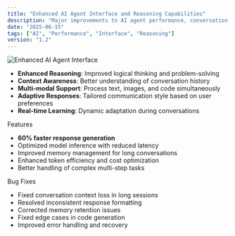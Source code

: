 ```yaml
---
title: "Enhanced AI Agent Interface and Reasoning Capabilities"
description: "Major improvements to AI agent performance, conversation interface, and reasoning abilities."
date: "2025-06-15"
tags: ["AI", "Performance", "Interface", "Reasoning"]
version: "1.2"
---
```


![Enhanced AI Agent Interface](https://images.unsplash.com/photo-1677442136019-21780ecad995?w=900&auto=format&fit=crop&q=60&ixlib=rb-4.1.0&ixid=M3wxMjA3fDB8MHxzZWFyY2h8M3x8YWklMjBhZ2VudHxlbnwwfHwwfHx8MA%3D%3D)

- **Enhanced Reasoning**: Improved logical thinking and problem-solving
- **Context Awareness**: Better understanding of conversation history
- **Multi-modal Support**: Process text, images, and code simultaneously
- **Adaptive Responses**: Tailored communication style based on user preferences
- **Real-time Learning**: Dynamic adaptation during conversations

<Accordion type="multiple" collapsible="true" className="w-full not-prose">
  <AccordionItem value="item-1">
    <AccordionTrigger>Features</AccordionTrigger>
    <AccordionContent className="flex flex-col gap-4 text-balance">
      <ul className="list-disc space-y-2 pl-4">
        <li>
          <strong>60% faster response generation</strong>
        </li>
        <li>Optimized model inference with reduced latency</li>
        <li>Improved memory management for long conversations</li>
        <li>Enhanced token efficiency and cost optimization</li>
        <li>Better handling of complex multi-step tasks</li>
      </ul>
    </AccordionContent>
  </AccordionItem>
  <AccordionItem value="item-2">
    <AccordionTrigger>Bug Fixes</AccordionTrigger>
    <AccordionContent className="flex flex-col gap-4 text-balance">
      <ul className="list-disc space-y-2 pl-4">
        <li>Fixed conversation context loss in long sessions</li>
        <li>Resolved inconsistent response formatting</li>
        <li>Corrected memory retention issues</li>
        <li>Fixed edge cases in code generation</li>
        <li>Improved error handling and recovery</li>
      </ul>
    </AccordionContent>
  </AccordionItem>
</Accordion>

